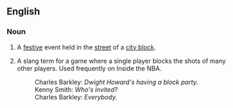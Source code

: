 ==English==
===Noun===
{{en-noun|sg=[[block]] [[party]]|block parties}}
# A [[festive]] event held in the [[street]] of a [[city block]].
# {{basketball}} A slang term for a game where a single player blocks the shots of many other players. Used frequently on Inside the NBA.
#: Charles Barkley: ''Dwight Howard's having a block party.''
#: Kenny Smith: ''Who's invited?''
#: Charles Barkley: ''Everybody.''